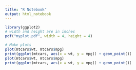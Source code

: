 ```yaml
---
title: "R Notebook"
output: html_notebook
---
```

```r
library(ggplot2)
# width and height are in inches
pdf("myplot.pdf", width = 4, height = 4)

# Make plots
plot(mtcars$wt, mtcars$mpg)
print(ggplot(mtcars, aes(x = wt, y = mpg)) + geom_point())
plot(mtcars$wt, mtcars$mpg)
print(ggplot(mtcars, aes(x = wt, y = mpg)) + geom_point())
```

